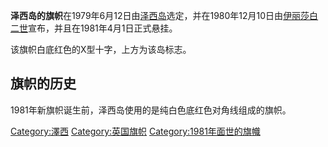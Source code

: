 {{Infobox flag
|Name       = {{flag|Jersey}}旗帜
|Article    =
|Image      = Flag of Jersey.svg
|Use        = 110000
|Symbol     =
|Proportion = 3:5
|Adoption   = 1981年4月7日
|Design     = 
|Type       = 
|Image2      = Flag of Jersey (pre 1981).svg
|Use2        = 110000
|Symbol2     =
|Proportion2 = 3:5
|Adoption2   = 1981年前泽西岛的旗帜， 旗帜比例: 3:5
|Design2     = 
|Type2       = 
|Image3      = Flag of the Lieutenant Governor of Jersey.svg
|Use3        = 011001
|Symbol3     =
|Proportion3 = 3:5
|Adoption3   = 1981年4月7日
|Design3     = 
|Type3       = 
|Image4      = Civil Ensign of Jersey.svg
|Use4        = 110000
|Symbol4     =
|Proportion4 = 3:5
|Design4     = 
|Type4       = 
|Image5      = Government Ensign of Jersey.svg
|Use5        = 110000
|Symbol5     =
|Proportion5 = 3:5
|Adoption5   = 1981年4月7日
|Design5     = 
|Type5       = 
}}

'''泽西岛的旗帜'''在1979年6月12日由[[泽西岛|泽西岛]]选定，并在1980年12月10日由[[伊丽莎白二世|伊丽莎白二世]]宣布，并且在1981年4月1日正式悬挂。

该旗帜白底红色的X型十字，上方为该岛标志。

==旗帜的历史==
1981年新旗帜诞生前，泽西岛使用的是纯白色底红色对角线组成的旗帜。

{{欧洲题目|国旗}}


[[Category:澤西|Category:澤西]]
[[Category:英国旗帜|Category:英国旗帜]]
[[Category:1981年面世的旗幟|Category:1981年面世的旗幟]]